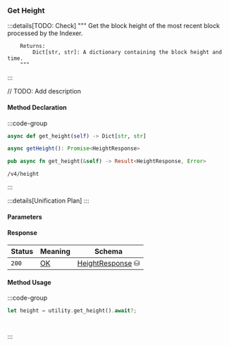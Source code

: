 ### Get Height

:::details[TODO: Check]
        """
        Get the block height of the most recent block processed by the Indexer.

        Returns:
            Dict[str, str]: A dictionary containing the block height and time.
        """
:::

// TODO: Add description

#### Method Declaration

:::code-group

```python [Python]
async def get_height(self) -> Dict[str, str]
```

```typescript [TypeScript]
async getHeight(): Promise<HeightResponse>
```

```rust [Rust]
pub async fn get_height(&self) -> Result<HeightResponse, Error>
```

```url [API]
/v4/height
```

:::

:::details[Unification Plan]
:::

#### Parameters

#### Response

| Status | Meaning     | Schema                          |
| ------ | ----------- | ------------------------------- |
| `200`  | [OK]        | [HeightResponse] ⛁ |

#### Method Usage

:::code-group

```rust [Rust]
let height = utility.get_height().await?;
```

```python [Python]

```

```typescript [TypeScript]

```

:::

[OK]: /types/ok
[HeightResponse]: /types/height_response
